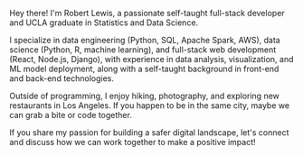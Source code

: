 Hey there! I'm Robert Lewis, a passionate self-taught full-stack developer and UCLA graduate in Statistics and Data Science.

I specialize in data engineering (Python, SQL, Apache Spark, AWS), data science (Python, R, machine learning), and full-stack web development (React, Node.js, Django), with experience in data analysis, visualization, and ML model deployment, along with a self-taught background in front-end and back-end technologies.

Outside of programming, I enjoy hiking, photography, and exploring new restaurants in Los Angeles. If you happen to be in the same city, maybe we can grab a bite or code together.

If you share my passion for building a safer digital landscape, let's connect and discuss how we can work together to make a positive impact!
